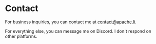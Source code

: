 
# Contact

For business inquiries, you can contact me at contact@apache.li.

For everything else, you can message me on Discord. I don't respond on other
platforms.

